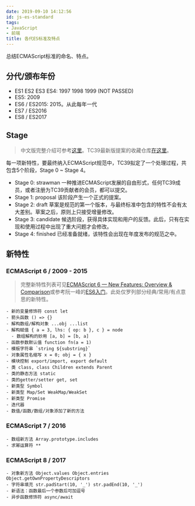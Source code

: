 ```yaml
---
date: 2019-09-10 14:12:56
id: js-es-standard
tags:
- JavaScript
- 前端
title: 各代ES标准及特点
---
```


总结ECMAScript标准的命名、特点。

<!-- more -->

## 分代/颁布年份

* ES1 ES2 ES3 ES4: 1997 1998 1999 (NOT PASSED)
* ES5: 2009
* ES6 / ES2015: 2015。从此每年一代
* ES7 / ES2016
* ES8 / ES2017

## Stage

> 中文版完整介绍可参考[这里](https://www.jianshu.com/p/b0877d1fc2a4)。TC39最新版提案的收藏仓库[在这里](https://github.com/tc39/proposals)。

每一项新特性，要最终纳入ECMAScript规范中，TC39拟定了一个处理过程，共包含5个阶段，Stage 0 ~ Stage 4。

* Stage 0: strawman 一种推进ECMAScript发展的自由形式，任何TC39成员，或者注册为TC39贡献者的会员，都可以提交。
* Stage 1: proposal 该阶段产生一个正式的提案。
* Stage 2: draft 草案是规范的第一个版本，与最终标准中包含的特性不会有太大差别。草案之后，原则上只接受增量修改。
* Stage 3: candidate 候选阶段，获得具体实现和用户的反馈。此后，只有在实现和使用过程中出现了重大问题才会修改。
* Stage 4: finished 已经准备就绪，该特性会出现在年度发布的规范之中。

## 新特性

### ECMAScript 6 / 2009 - 2015

> 完整新特性列表可见[ECMAScript 6 — New Features: Overview & Comparison](http://es6-features.org)或参考阮一峰的[ES6入门](http://es6.ruanyifeng.com/)。此处仅罗列部分经典/常用/有点意思的新特性。

````
- 新的变量修饰符 const let
- 箭头函数 () => {}
- 解构数组/解构对象 ...obj ...list
- 解构赋值 { a = 3, lhs: { op: b }, c } = node
  - 数组解构的妙用 [a, b] = [b, a]
- 函数参数默认值 function fn(a = 1)
- 模板字符串 `string ${substring}`
- 对象属性名缩写 x = 0; obj = { x }
- 模块控制 export/import, export default
- 类 class, class Children extends Parent
- 类的静态方法 static
- 类的getter/setter get, set
- 新类型 Symbol
- 新类型 Map/Set WeakMap/WeakSet
- 新类型 Promise
- 迭代器
- 数值/函数/数组/对象添加了新的方法
````

### ECMAScript 7 / 2016

````
- 数组新方法 Array.prototype.includes
- 求幂运算符 **
````

### ECMAScript 8 / 2017

````
- 对象新方法 Object.values Object.entries Object.getOwnPropertyDescriptors
- 字符串填充 str.padStart(10, '_') str.padEnd(10, '_')
- 新语法：函数最后一个参数后可加逗号
- 异步函数修饰符 async/await
````
